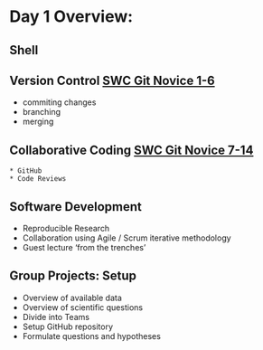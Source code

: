 # Day 1 Overview:  {#intro}

## Shell 

## Version Control [SWC Git Novice 1-6](http://swcarpentry.github.io/git-novice/)
   * commiting changes
   * branching
   * merging

##  Collaborative Coding [SWC Git Novice 7-14](http://swcarpentry.github.io/git-novice/)
    * GitHub
    * Code Reviews

## Software Development
   * Reproducible Research
   * Collaboration using Agile / Scrum iterative methodology
   * Guest lecture 'from the trenches'

## Group Projects: Setup
   * Overview of available data
   * Overview of scientific questions 
   * Divide into Teams
   * Setup GitHub repository
   * Formulate questions and hypotheses
   
